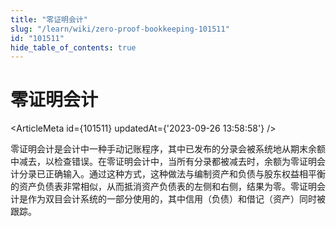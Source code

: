 ```yaml
---
title: "零证明会计"
slug: "/learn/wiki/zero-proof-bookkeeping-101511"
id: "101511"
hide_table_of_contents: true
---
```



# 零证明会计

<ArticleMeta id={101511} updatedAt={'2023-09-26 13:58:58'} />
<div className='border-solid border-b border-t-0 my-4 border-[var(--ifm-color-gray-300)]' />

零证明会计是会计中一种手动记账程序，其中已发布的分录会被系统地从期末余额中减去，以检查错误。在零证明会计中，当所有分录都被减去时，余额为零证明会计分录已正确输入。通过这种方式，这种做法与编制资产和负债与股东权益相平衡的资产负债表非常相似，从而抵消资产负债表的左侧和右侧，结果为零。零证明会计是作为双目会计系统的一部分使用的，其中信用（负债）和借记（资产）同时被跟踪。

